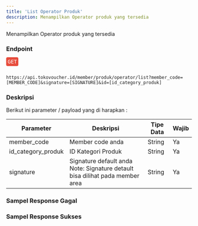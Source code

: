 ```yaml
---
title: 'List Operator Produk'
description: Menampilkan Operator produk yang tersedia
---
```



Menampilkan Operator produk yang tersedia

### Endpoint
<div style="font-family:monospace;margin-bottom:12px;">
<span style="color:white;background:#e74c3c;border-radius: 4px;padding: 4px;">GET</span>
</div>

```

https://api.tokovoucher.id/member/produk/operator/list?member_code=[MEMBER_CODE]&signature=[SIGNATURE]&id=[id_category_produk]
```

### Deskripsi
Berikut ini parameter / payload yang di harapkan :


| Parameter   | Deskripsi                                                                                                              | Tipe Data | Wajib |
|-------------|------------------------------------------------------------------------------------------------------------------------|-----------|-------|
| member_code | Member code anda                                                                                                       | String    | Ya    |
| id_category_produk | ID Kategori Produk                                                                                                      | String    | Ya    |
| signature   | Signature default anda Note: Signature detault bisa dilihat pada member area | String    | Ya    |

### Sampel Response Gagal

### Sampel Response Sukses
